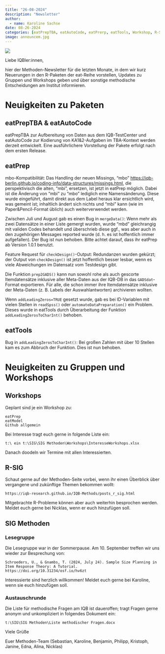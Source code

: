 ```yaml
---
title: "26-08-2024"
description: "Newsletter"
author: 
  - name: Karoline Sachse
date: 08-26-2024
categories: [eatPrepTBA, eatAutoCode, eatPrerp, eatTools, Workshop, R-SIG, SIG Methoden]
image: announcem.jpg
---
```


![](announcem.jpg)

Liebe IQBler:innen,

hier der Methoden-Newsletter für die letzten Monate, in dem wir kurz Neuerungen in den R-Paketen der eat-Reihe vorstellen, Updates zu Gruppen und Workshops geben und über sonstige methodische Entscheidungen am Institut informieren.

# Neuigkeiten zu Paketen

## eatPrepTBA & eatAutoCode

eatPrepTBA zur Aufbereitung von Daten aus dem IQB-TestCenter und eatAutoCode zur Kodierung von KA1&2-Aufgaben im TBA-Kontext werden derzeit entwickelt. Eine ausführlichere Vorstellung der Pakete erfolgt nach dem ersten Release.

## eatPrep

mbo-Kompatibilität: Das Handling der neuen Missings, "mbo" <https://iqb-berlin.github.io/coding-info/data-structures/missings.html>, die perspektivisch die alten, "mbi", ersetzen, ist jetzt in eatPrep möglich. Dabei ist die Änderung von "mbi" zu "mbo" lediglich eine Namensänderung. Diese wurde eingeführt, damit direkt aus dem Label heraus klar ersichtlich wird, was gemeint ist; inhaltlich ändert sich nichts und "mbi" kann (wie im Paper&Pencil-Format üblich) auch weiterverwendet werden.

Zwischen Juli und August gab es einen Bug in `mergeData()`: Wenn mehr als zwei Datensätze in einer Liste gemergt wurden, wurde "mbd" gleichrangig mit validen Codes behandelt und überschrieb diese ggf., was aber auch in den zugehörigen Messages reported wurde (d. h. es ist hoffentlich immer aufgefallen). Der Bug ist nun behoben. Bitte achtet darauf, dass ihr eatPrep ab Version 1.0.1 benutzt.

Feature Request für `checkDesign()`-Output: Redundanzen wurden gekürzt; der Output von `checkDesign()` ist jetzt hoffentlich besser lesbar, wenn es viele Abweichungen im Datensatz vom Testdesign gibt.

Die Funktion `prep2GADS()` kann nun sowohl rohe als auch gescorte Itemdatensätze inklusive aller Meta-Daten aus der IQB-DB in das `GADSdat`-Format exportieren. Für alle, die schon immer ihre Itemdatensätze inklusive der Meta-Daten (z. B. Labels der Auswahlantworten) archivieren wollten.

Wenn `addLeadingZeros=TRUE` gesetzt wurde, gab es bei ID-Variablen mit vielen Stellen in `readSpss()` oder `automateDataPreparation()` ein Problem. Dieses wurde in eatTools durch Überarbeitung der Funktion `addLeadingZerosToCharInt()` behoben.

## eatTools

Bug in `addLeadingZerosToCharInt()`: Bei großen Zahlen mit über 10 Stellen kam es zum Abbruch der Funktion. Dies ist nun behoben.

# Neuigkeiten zu Gruppen und Workshops

## Workshops

Geplant sind je ein Workshop zu:

```         
eatPrep
eatModel
Github allgemein
```

Bei Interesse tragt euch gerne in folgende Liste ein:

```         
t:\ ein t:\SIG\SIG Methoden\Workshops\InteresseWorkshops.xlsx
```

Danach doodeln wir Termine mit allen Interessierten.

## R-SIG

Schaut gerne auf der Methoden-Seite vorbei, wenn ihr einen Überblick über vergangene und zukünftige Themen bekommen wollt:

```         
https://iqb-research.github.io/IQB-Methods/posts_r_sig.html
```

Mitgebrachte R-Probleme können aber auch weiterhin besprochen werden. Meldet euch gerne bei Nicklas, wenn er euch hinzufügen soll.

## SIG Methoden

### Lesegruppe

Die Lesegruppe war in der Sommerpause. Am 10. September treffen wir uns wieder zur Besprechung von:

```         
Schroeders, U., & Gnambs, T. (2024, July 24). Sample Size Planning in Item Response Theory: A Tutorial. https://doi.org/10.31234/osf.io/hv6zt
```

Interessierte sind herzlich willkommen! Meldet euch gerne bei Karoline, wenn sie euch hinzufügen soll.

### Austauschrunde

Die Liste für methodische Fragen am IQB ist daueroffen; tragt Fragen gerne anonym und unkompliziert in folgendes Dokument ein:

```         
t:\SIG\SIG Methoden\Liste methodischer Fragen.docx
```

Viele Grüße

Euer Methoden-Team (Sebastian, Karoline, Benjamin, Philipp, Kristoph, Janine, Edna, Alina, Nicklas)

